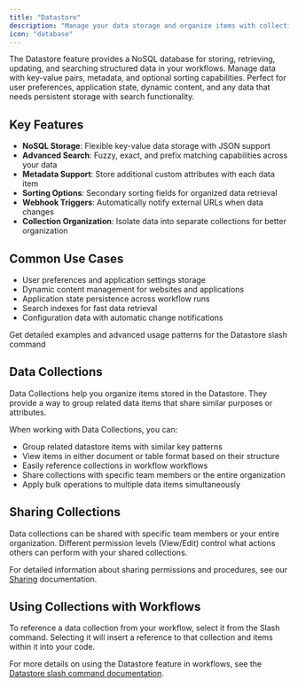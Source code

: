 ```yaml
---
title: "Datastore"
description: "Manage your data storage and organize items with collections"
icon: "database"
---
```


The Datastore feature provides a NoSQL database for storing, retrieving, updating, and searching structured data in your workflows. Manage data with key-value pairs, metadata, and optional sorting capabilities. Perfect for user preferences, application state, dynamic content, and any data that needs persistent storage with search functionality.

## Key Features

- **NoSQL Storage**: Flexible key-value data storage with JSON support
- **Advanced Search**: Fuzzy, exact, and prefix matching capabilities across your data
- **Metadata Support**: Store additional custom attributes with each data item
- **Sorting Options**: Secondary sorting fields for organized data retrieval
- **Webhook Triggers**: Automatically notify external URLs when data changes
- **Collection Organization**: Isolate data into separate collections for better organization

## Common Use Cases

- User preferences and application settings storage
- Dynamic content management for websites and applications
- Application state persistence across workflow runs
- Search indexes for fast data retrieval
- Configuration data with automatic change notifications

<Card title="Learn More" icon="code" href="/slash-commands/datastore">
  Get detailed examples and advanced usage patterns for the Datastore slash command
</Card>

## Data Collections

Data Collections help you organize items stored in the Datastore. They provide a way to group related data items that share similar purposes or attributes.

When working with Data Collections, you can:

- Group related datastore items with similar key patterns
- View items in either document or table format based on their structure
- Easily reference collections in workflow workflows
- Share collections with specific team members or the entire organization
- Apply bulk operations to multiple data items simultaneously

## Sharing Collections

Data collections can be shared with specific team members or your entire organization. Different permission levels (View/Edit) control what actions others can perform with your shared collections.

For detailed information about sharing permissions and procedures, see our [Sharing](/essentials/sharing) documentation.

## Using Collections with Workflows

To reference a data collection from your workflow, select it from the Slash command. Selecting it will insert a reference to that collection and items within it into your code.

For more details on using the Datastore feature in workflows, see the [Datastore slash command documentation](/slash-commands/datastore). 